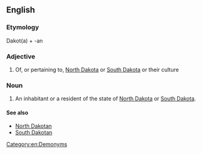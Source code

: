 ==English==

===Etymology===
Dakot(a) + -an

===Adjective===
{{en-adj|-}}

# Of, or pertaining to, [[North Dakota]] or [[South Dakota]] or their culture

===Noun===
{{en-noun}}

# An inhabitant or a resident of the state of [[North Dakota]] or [[South Dakota]].

====See also====
* [[North Dakotan]]
* [[South Dakotan]]

[[Category:en:Demonyms]]